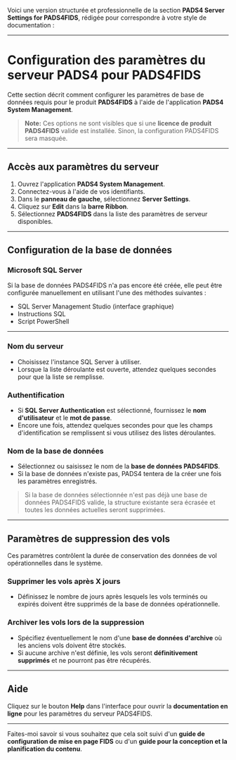 Voici une version structurée et professionnelle de la section **PADS4 Server Settings for PADS4FIDS**, rédigée pour correspondre à votre style de documentation :

***

# Configuration des paramètres du serveur PADS4 pour PADS4FIDS

Cette section décrit comment configurer les paramètres de base de données requis pour le produit **PADS4FIDS** à l'aide de l'application **PADS4 System Management**.

> **Note:** Ces options ne sont visibles que si une **licence de produit PADS4FIDS** valide est installée. Sinon, la configuration PADS4FIDS sera masquée.

***

## Accès aux paramètres du serveur

1. Ouvrez l'application **PADS4 System Management**.
2. Connectez-vous à l'aide de vos identifiants.
3. Dans le **panneau de gauche**, sélectionnez **Server Settings**.
4. Cliquez sur **Edit** dans la **barre Ribbon**.
5. Sélectionnez **PADS4FIDS** dans la liste des paramètres de serveur disponibles.

***

## Configuration de la base de données

### Microsoft SQL Server

Si la base de données PADS4FIDS n'a pas encore été créée, elle peut être configurée manuellement en utilisant l'une des méthodes suivantes :

* SQL Server Management Studio (interface graphique)
* Instructions SQL
* Script PowerShell

***

### Nom du serveur

* Choisissez l'instance SQL Server à utiliser.
* Lorsque la liste déroulante est ouverte, attendez quelques secondes pour que la liste se remplisse.

### Authentification

* Si **SQL Server Authentication** est sélectionné, fournissez le **nom d'utilisateur** et le **mot de passe**.
* Encore une fois, attendez quelques secondes pour que les champs d'identification se remplissent si vous utilisez des listes déroulantes.

### Nom de la base de données

* Sélectionnez ou saisissez le nom de la **base de données PADS4FIDS**.
* Si la base de données n'existe pas, PADS4 tentera de la créer une fois les paramètres enregistrés.

> Si la base de données sélectionnée n'est pas déjà une base de données PADS4FIDS valide, la structure existante sera écrasée et toutes les données actuelles seront supprimées.

***

## Paramètres de suppression des vols

Ces paramètres contrôlent la durée de conservation des données de vol opérationnelles dans le système.

### **Supprimer les vols après X jours**

* Définissez le nombre de jours après lesquels les vols terminés ou expirés doivent être supprimés de la base de données opérationnelle.

### **Archiver les vols lors de la suppression**

* Spécifiez éventuellement le nom d'une **base de données d'archive** où les anciens vols doivent être stockés.
* Si aucune archive n'est définie, les vols seront **définitivement supprimés** et ne pourront pas être récupérés.

***

## Aide

Cliquez sur le bouton **Help** dans l'interface pour ouvrir la **documentation en ligne** pour les paramètres du serveur PADS4FIDS.

***

Faites-moi savoir si vous souhaitez que cela soit suivi d'un **guide de configuration de mise en page FIDS** ou d'un **guide pour la conception et la planification du contenu**.
